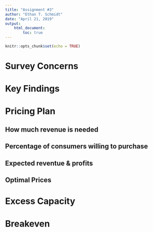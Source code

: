```yaml
---
title: "Assignment #3"
author: "Ethan T. Schmidt"
date: "April 21, 2019"
output: 
    html_document:
        toc: true
---
```

```r
knitr::opts_chunk$set(echo = TRUE)
```

# Survey Concerns


# Key Findings


# Pricing Plan
## How much revenue is needed
## Percentage of consumers willing to purchase
## Expected reventue & profits
## Optimal Prices

# Excess Capacity

# Breakeven